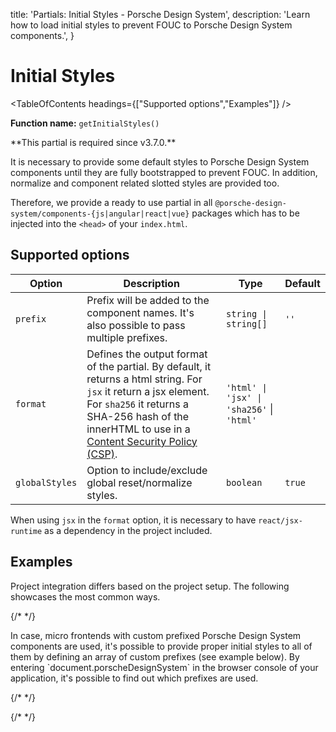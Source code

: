 
  title: 'Partials: Initial Styles - Porsche Design System',
  description: 'Learn how to load initial styles to prevent FOUC to Porsche Design System components.',
}

# Initial Styles

<TableOfContents headings={["Supported options","Examples"]} />

**Function name:** `getInitialStyles()`

<Notification heading="Attention" headingTag="h2" state="warning">
  **This partial is required since v3.7.0.**

  It is necessary to provide some default styles to Porsche Design System components until they are fully bootstrapped to
  prevent FOUC. In addition, normalize and component related slotted styles are provided too.
</Notification>

Therefore, we provide a ready to use partial in all `@porsche-design-system/components-{js|angular|react|vue}` packages
which has to be injected into the `<head>` of your `index.html`.

## Supported options

| Option   | Description                                                                                                                                                                                                                                                                 | Type                        | Default |
| -------- |-----------------------------------------------------------------------------------------------------------------------------------------------------------------------------------------------------------------------------------------------------------------------------| --------------------------- | ------- |
| `prefix` | Prefix will be added to the component names. It's also possible to pass multiple prefixes.                                                                                                                                                                                  | `string \| string[]`         | `''`     |
| `format` | Defines the output format of the partial. By default, it returns a html string. For `jsx` it return a jsx element. For `sha256` it returns a SHA-256 hash of the innerHTML to use in a [Content Security Policy (CSP)](/must-know/security/content-security-policy). | `'html' \| 'jsx' \| 'sha256'` \| `'html'` |
| `globalStyles` | Option to include/exclude global reset/normalize styles.                                                                                                                                                                                                                    | `boolean` | `true` |

When using `jsx` in the `format` option, it is necessary to have `react/jsx-runtime` as a dependency in the project
included.

## Examples

Project integration differs based on the project setup.
The following showcases the most common ways.

{/* <PartialDocs name="getInitialStyles" :params="params" location="head"></PartialDocs> */}

<Notification heading="Hint" headingTag="h3" state="success">
  In case, micro frontends with custom prefixed Porsche Design System components are used,
  it's possible to provide proper initial styles to all of them by defining an array of custom prefixes (see example below).
  By entering `document.porscheDesignSystem` in the browser console of your application, it's possible to find out which prefixes are used.
</Notification>

{/* <script lang="ts">

  @Component
  public params = [
{
  value: ""
},
{
  value: "{ prefix: 'custom-prefix' }",
  comment: 'with custom prefix to match your prefixed components',
},
{
  value: "{ prefix: ['', 'custom-prefix', 'another-prefix'] }",
  comment: 'with multiple prefixes to match prefixed components coming from micro frontends',
},
  ];
}
</script> */}

{/* <style scoped lang="scss">
  :deep(table code::before) {
  content: '' !important;
}
</style> */}
